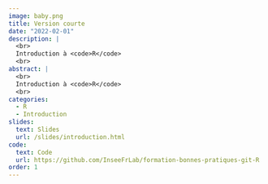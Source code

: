 ```yaml
---
image: baby.png
title: Version courte
date: "2022-02-01"
description: |
  <br>
  Introduction à <code>R</code>
  <br>
abstract: |
  <br>
  Introduction à <code>R</code>
  <br>
categories:
  - R
  - Introduction
slides:
  text: Slides
  url: /slides/introduction.html
code:
  text: Code 
  url: https://github.com/InseeFrLab/formation-bonnes-pratiques-git-R
order: 1
---
```


